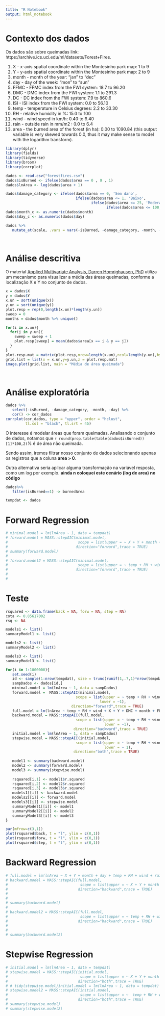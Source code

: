 ```yaml
---
title: "R Notebook"
output: html_notebook
---
```



# Contexto dos dados
Os dados são sobre queimadas 
link: https://archive.ics.uci.edu/ml/datasets/Forest+Fires.

   1. X - x-axis spatial coordinate within the Montesinho park map: 1 to 9
   2. Y - y-axis spatial coordinate within the Montesinho park map: 2 to 9
   3. month - month of the year: "jan" to "dec" 
   4. day - day of the week: "mon" to "sun"
   5. FFMC - FFMC index from the FWI system: 18.7 to 96.20
   6. DMC - DMC index from the FWI system: 1.1 to 291.3 
   7. DC - DC index from the FWI system: 7.9 to 860.6 
   8. ISI - ISI index from the FWI system: 0.0 to 56.10
   9. temp - temperature in Celsius degrees: 2.2 to 33.30
   10. RH - relative humidity in %: 15.0 to 100
   11. wind - wind speed in km/h: 0.40 to 9.40 
   12. rain - outside rain in mm/m2 : 0.0 to 6.4 
   13. area - the burned area of the forest (in ha): 0.00 to 1090.84 
   (this output variable is very skewed towards 0.0, thus it may make
    sense to model with the logarithm transform). 

```r
library(dplyr)
library(fields)
library(tidyverse)
library(broom)
library(corrplot)

dados <- read.csv("forestfires.csv")
dados$isBurned <- ifelse(dados$area == 0 , 0 , 1)
dados$lnArea <- log(dados$area + 1)

dados$damage_category <- ifelse(dados$area == 0, 'Sem dano', 
                                ifelse(dados$area <= 1, 'Baixo',
                                       ifelse(dados$area <= 25, 'Moderado', 
                                              ifelse(dados$area <= 100, 'Alto', 'Muito alto'))))
dados$month_c <- as.numeric(dados$month)
dados$day_c <- as.numeric(dados$day)

dados %>%
   mutate_at(scale, .vars = vars(-isBurned, -damage_category, -month, -day)) -> zDados




```


# Análise descritiva

O material [Applied Multivariate Analysis, Darren Homrighausen, PhD](https://darrenho.github.io/AMA/regression4example.pdf) utiliza um mecanismo para visualizar a média das áreas queimadas, conforme a localização X e Y no conjunto de dados.


```r

x = dados$X
y = dados$Y
x.un = sort(unique(x))
y.un = sort(unique(y))
plot.resp = rep(0,length(x.un)*length(y.un))
sweep = 0
months = dados$month %>% unique()

for(i in x.un){
  for(j in y.un){
    sweep = sweep + 1
    plot.resp[sweep] = mean(dados$area[x == i & y == j])
  }
}
plot.resp.mat = matrix(plot.resp,nrow=length(x.un),ncol=length(y.un),byrow=T)
grid.list = list(x = x.un,y=y.un,z = plot.resp.mat)
image.plot(grid.list, main = "Média de área queimada")




```

# Análise exploratória

```r

dados %>%
   select(-isBurned, -damage_category, -month, -day) %>% 
   cor() -> cor_dados
corrplot(cor_dados, type = "upper", order = "hclust", 
         tl.col = "black", tl.srt = 45)


```


O interesse é modelar áreas que foram queimadas. Analisando o conjunto de dados, notamos que `r round(prop.table(table(dados$isBurned))[1]*100,2)`% é de área não queimada.

Sendo assim, iremos filtrar nosso conjunto de dados selecionando apenas os registros que a coluna **area > 0**.

Outra alternativa seria aplicar alguma transformação na variável resposta, como um log por exemplo. **ainda n coloquei este cenário (log de area) no código**

```r

dados%>%
   filter(isBurned==1) -> burnedArea

tempdat <- dados

```

# Forward Regression

```r

# minimal.model = lm(lnArea ~ 1, data = tempdat)
# forward.model = MASS::stepAIC(minimal.model,
#                                scope = list(upper = ~ X + Y + month + temp + RH  + rain + wind,  lower = ~1),
#                               direction="forward",trace = TRUE)  
# summary(forward.model)
# 
# forward.model2 = MASS::stepAIC(minimal.model,
#                                scope = list(upper = ~ temp + RH + wind + X + Y + DMC + month + FFMC + day + ISI + rain + DC,  lower = ~1),
#                               direction="forward",trace = TRUE)  
# 
# 


```


# Teste

```r

rsquared <- data.frame(back = NA, forw = NA, step = NA)
cota <- 0.05617002
rsq <- NA

models1 <- list()
summaryModel1 <- list()

models2 <- list()
summaryModel2 <- list()

models3 <- list()
summaryModel3 <- list()

for(i in 1:1000000){
   set.seed(i)
   id <- sample(1:nrow(tempdat), size = trunc(runif(1,.7,1)*nrow(tempdat)),replace = F)
   sampDados <- dados[id,]   
   minimal.model = lm(lnArea ~ 1, data = sampDados)
   forward.model =  MASS::stepAIC(minimal.model,
                                scope = list(upper = ~ temp + RH + wind + X + Y + DMC + month + FFMC + day + ISI + rain + DC,
                                           lower = ~1),
                              direction="forward",trace = TRUE)
   full.model = lm(lnArea ~ temp + RH + wind + X + Y + DMC + month + FFMC + day + ISI + rain + DC, data = sampDados)
   backward.model = MASS::stepAIC(full.model, 
                                scope = list(upper = ~ temp + RH + wind + X + Y + DMC + month + FFMC + day + ISI + rain + DC,
                                             lower = ~1),
                               direction="backward",trace = TRUE)  
   initial.model = lm(lnArea ~ 1, data = sampDados)
   stepwise.model = MASS::stepAIC(initial.model, 
                                scope = list(upper = ~ temp + RH + wind + X + Y + DMC + month + FFMC + day + ISI + rain + DC,  
                                             lower = ~ 1),
                               direction="both",trace = TRUE) 
   
   model1 <- summary(backward.model)
   model2 <- summary(forward.model)
   model3 <- summary(stepwise.model)
   
   rsquared[i,1] <- model1$r.squared
   rsquared[i,2] <- model2$r.squared
   rsquared[i,3] <- model3$r.squared
   models1[[i]] <- backward.model
   models2[[i]] <- forward.model
   models3[[i]] <- stepwise.model
   summaryModel1[[i]] <- model1
   summaryModel2[[i]] <- model2
   summaryModel3[[i]] <- model3
}

par(mfrow=c(3,1))
plot(rsquared$back, t = "l", ylim = c(0,1))
plot(rsquared$forw, t = "l", ylim = c(0,1))
plot(rsquared$step, t = "l", ylim = c(0,1))


```



# Backward Regression


```r

# full.model = lm(lnArea ~ X + Y + month + day + temp + RH + wind + rain, data = tempdat)
# backward.model = MASS::stepAIC(full.model, 
#                                 scope = list(upper = ~ X + Y + month + day + temp + RH + wind + rain,  lower = ~1),
#                                direction="backward",trace = TRUE)  
#   
# 
# summary(backward.model)
#   
# backward.model2 = MASS::stepAIC(full.model, 
#                                 scope = list(upper = ~ temp + RH + wind + X + Y + DMC + month + FFMC + day + ISI + rain + DC,  lower = ~1),
#                                direction="backward",trace = TRUE)  
#   
# 
# summary(backward.model2)
```

# Stepwise Regression


```r

# initial.model = lm(lnArea ~ 1, data = tempdat)
# stepwise.model = MASS::stepAIC(initial.model, 
#                                 scope = list(upper = ~ X + Y + month + day + temp + RH + wind + rain,  lower = ~1),
#                                direction="both",trace = TRUE)  
# # tidy(stepwise.model)initial.model = lm(lnArea ~ 1, data = tempdat)
# stepwise.model2 = MASS::stepAIC(initial.model, 
#                                 scope = list(upper = ~  temp + RH + wind + X + Y + DMC + month + FFMC + day + ISI + rain + DC,  lower = ~1),
#                                direction="both",trace = TRUE)  
# summary(stepwise.model)
# summary(stepwise.model2)  

```